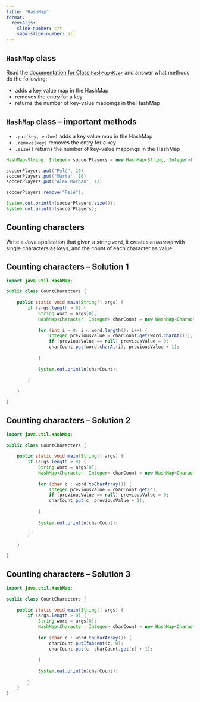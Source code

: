 ```yaml
---
title: "HashMap"
format:
  revealjs:
    slide-number: c/t
    show-slide-number: all
---
```


## `HashMap` class

Read the [documentation for Class `HashMap<K,V>`](https://docs.oracle.com/javase/8/docs/api/java/util/HashMap.html) and answer what methods do the following:

* adds a key value map in the HashMap
* removes the entry for a key
* returns the number of key-value mappings in the HashMap

## `HashMap` class -- important methods

* `.put(key, value)` adds a key value map in the HashMap
* `.remove(key)` removes the entry for a key
* `.size()` returns the number of key-value mappings in the HashMap

```java
HashMap<String, Integer> soccerPlayers = new HashMap<String, Integer>();

soccerPlayers.put("Pelé", 10)
soccerPlayers.put("Marta", 10)
soccerPlayers.put("Alex Morgan", 13)

soccerPlayers.remove("Pelé");

System.out.println(soccerPlayers.size());
System.out.println(soccerPlayers);
```


## Counting characters

Write a Java application that given a string `word`, it creates a `HashMap` with single characters as keys, and the count of each character as value

## Counting characters -- Solution 1

```java
import java.util.HashMap;

public class CountCharacters {
	
	public static void main(String[] args) {
		if (args.length > 0) {
			String word = args[0];
			HashMap<Character, Integer> charCount = new HashMap<Character, Integer>();
			
			for (int i = 0; i < word.length(); i++) {
				Integer previousValue = charCount.get(word.charAt(i));
				if (previousValue == null) previousValue = 0;
				charCount.put(word.charAt(i), previousValue + 1);
				
			}
			
			System.out.println(charCount);
			
		}
		
	}

}
```

## Counting characters -- Solution 2

```java
import java.util.HashMap;

public class CountCharacters {
	
	public static void main(String[] args) {
		if (args.length > 0) {
			String word = args[0];
			HashMap<Character, Integer> charCount = new HashMap<Character, Integer>();
			
			for (char c : word.toCharArray()) {
				Integer previousValue = charCount.get(c);
				if (previousValue == null) previousValue = 0;
				charCount.put(c, previousValue + 1);
				
			}
			
			System.out.println(charCount);
			
		}
		
	}

}
```

## Counting characters -- Solution 3

```java
import java.util.HashMap;

public class CountCharacters {
	
	public static void main(String[] args) {
		if (args.length > 0) {
			String word = args[0];
			HashMap<Character, Integer> charCount = new HashMap<Character, Integer>();
			
			for (char c : word.toCharArray()) {
				charCount.putIfAbsent(c, 0);
				charCount.put(c, charCount.get(c) + 1);
				
			}
			
			System.out.println(charCount);
			
		}
	}
}
```

